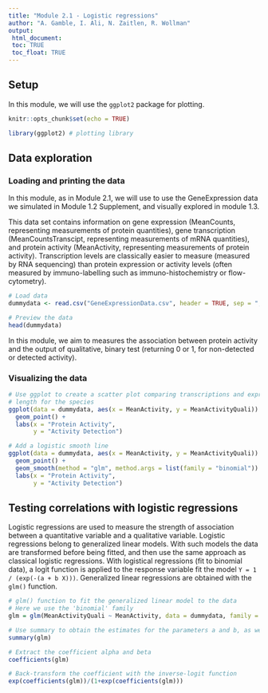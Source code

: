 ```yaml
---
title: "Module 2.1 - Logistic regressions"
author: "A. Gamble, I. Ali, N. Zaitlen, R. Wollman"
output: 
 html_document:
 toc: TRUE
 toc_float: TRUE
---
```


## Setup

In this module, we will use the `ggplot2` package for plotting.

```r

knitr::opts_chunk$set(echo = TRUE)

library(ggplot2) # plotting library

```

## Data exploration

### Loading and printing the data

In this module, as in Module 2.1, we will use to use the GeneExpression data we simulated in Module 1.2 Supplement, and visually explored in module 1.3. 

This data set contains information on gene expression (MeanCounts, representing measurements of protein quantities), gene transcription (MeanCountsTranscipt, representing measurements of mRNA quantities), and protein activity (MeanActivity, representing measurements of protein activity). Transcription levels are classically easier to measure (measured by RNA sequencing) than protein expression or activity levels (often measured by immuno-labelling such as immuno-histochemistry or flow-cytometry).

```r

# Load data
dummydata <- read.csv("GeneExpressionData.csv", header = TRUE, sep = ",")

# Preview the data
head(dummydata)

```

In this module, we aim to measures the association between protein activity and the output of qualitative, binary test (returning 0 or 1, for non-detected or detected activity).

### Visualizing the data

```r

# Use ggplot to create a scatter plot comparing transcriptions and expression levels
# length for the species
ggplot(data = dummydata, aes(x = MeanActivity, y = MeanActivityQuali)) +
  geom_point() +
  labs(x = "Protein Activity",
       y = "Activity Detection") 

# Add a logistic smooth line
ggplot(data = dummydata, aes(x = MeanActivity, y = MeanActivityQuali)) +
  geom_point() +
  geom_smooth(method = "glm", method.args = list(family = "binomial")) +
  labs(x = "Protein Activity",
       y = "Activity Detection") 

```

## Testing correlations with logistic regressions

Logistic regressions are used to measure the strength of association 
between a quantitative variable and a qualitative variable. Logistic regressions belong to generalized linear models. With such models the data are transformed before being fitted, and then use the same approach as classical logistic regressions. With logistical regressions (fit to binomial data), a logit function is applied to the response variable fit the model `Y = 1 / (exp(-(a + b X)))`.
Generalized linear regressions are obtained with the `glm()` function.

```r

# glm() function to fit the generalized linear model to the data
# Here we use the 'binomial' family 
glm = glm(MeanActivityQuali ~ MeanActivity, data = dummydata, family = "binomial")

# Use summary to obtain the estimates for the parameters a and b, as well as the p-value
summary(glm)

# Extract the coefficient alpha and beta
coefficients(glm)

# Back-transform the coefficient with the inverse-logit function
exp(coefficients(glm))/(1+exp(coefficients(glm)))

```